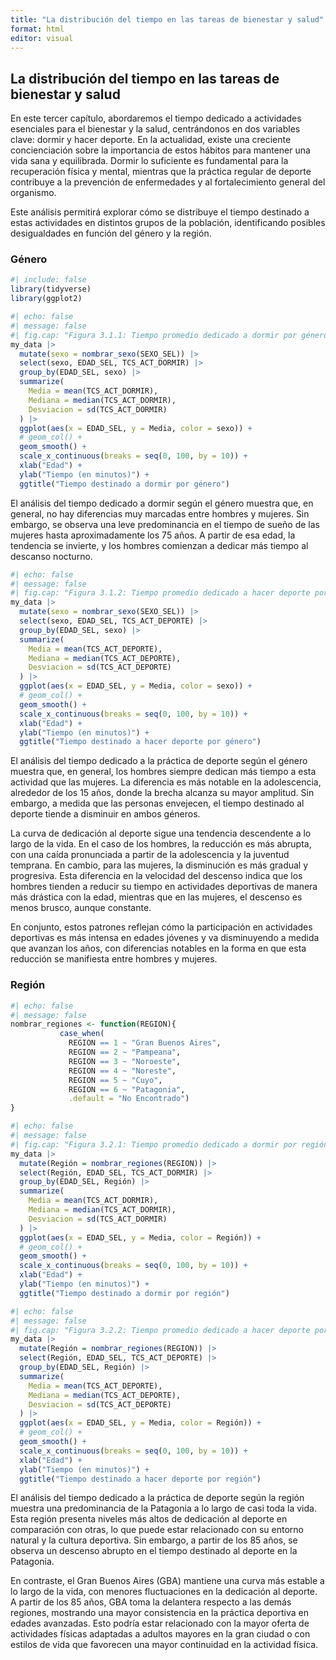 ```yaml
---
title: "La distribución del tiempo en las tareas de bienestar y salud"
format: html
editor: visual
---
```


## La distribución del tiempo en las tareas de bienestar y salud

En este tercer capítulo, abordaremos el tiempo dedicado a actividades esenciales para el bienestar y la salud, centrándonos en dos variables clave: dormir y hacer deporte. En la actualidad, existe una creciente concienciación sobre la importancia de estos hábitos para mantener una vida sana y equilibrada. Dormir lo suficiente es fundamental para la recuperación física y mental, mientras que la práctica regular de deporte contribuye a la prevención de enfermedades y al fortalecimiento general del organismo.

Este análisis permitirá explorar cómo se distribuye el tiempo destinado a estas actividades en distintos grupos de la población, identificando posibles desigualdades en función del género y la región.

### Género

```r
#| include: false
library(tidyverse)
library(ggplot2)
```

```r
#| echo: false
#| message: false
#| fig.cap: "Figura 3.1.1: Tiempo promedio dedicado a dormir por género"
my_data |>
  mutate(sexo = nombrar_sexo(SEXO_SEL)) |>
  select(sexo, EDAD_SEL, TCS_ACT_DORMIR) |>
  group_by(EDAD_SEL, sexo) |>
  summarize(
    Media = mean(TCS_ACT_DORMIR),
    Mediana = median(TCS_ACT_DORMIR),
    Desviacion = sd(TCS_ACT_DORMIR)
  ) |> 
  ggplot(aes(x = EDAD_SEL, y = Media, color = sexo)) +
  # geom_col() +
  geom_smooth() +
  scale_x_continuous(breaks = seq(0, 100, by = 10)) +
  xlab("Edad") +
  ylab("Tiempo (en minutos)") +
  ggtitle("Tiempo destinado a dormir por género")

```

El análisis del tiempo dedicado a dormir según el género muestra que, en general, no hay diferencias muy marcadas entre hombres y mujeres. Sin embargo, se observa una leve predominancia en el tiempo de sueño de las mujeres hasta aproximadamente los 75 años. A partir de esa edad, la tendencia se invierte, y los hombres comienzan a dedicar más tiempo al descanso nocturno.

```r
#| echo: false
#| message: false
#| fig.cap: "Figura 3.1.2: Tiempo promedio dedicado a hacer deporte por género"
my_data |>
  mutate(sexo = nombrar_sexo(SEXO_SEL)) |>
  select(sexo, EDAD_SEL, TCS_ACT_DEPORTE) |>
  group_by(EDAD_SEL, sexo) |>
  summarize(
    Media = mean(TCS_ACT_DEPORTE),
    Mediana = median(TCS_ACT_DEPORTE),
    Desviacion = sd(TCS_ACT_DEPORTE)
  ) |> 
  ggplot(aes(x = EDAD_SEL, y = Media, color = sexo)) +
  # geom_col() +
  geom_smooth() +
  scale_x_continuous(breaks = seq(0, 100, by = 10)) +
  xlab("Edad") +
  ylab("Tiempo (en minutos)") +
  ggtitle("Tiempo destinado a hacer deporte por género")
```

El análisis del tiempo dedicado a la práctica de deporte según el género muestra que, en general, los hombres siempre dedican más tiempo a esta actividad que las mujeres. La diferencia es más notable en la adolescencia, alrededor de los 15 años, donde la brecha alcanza su mayor amplitud. Sin embargo, a medida que las personas envejecen, el tiempo destinado al deporte tiende a disminuir en ambos géneros.

La curva de dedicación al deporte sigue una tendencia descendente a lo largo de la vida. En el caso de los hombres, la reducción es más abrupta, con una caída pronunciada a partir de la adolescencia y la juventud temprana. En cambio, para las mujeres, la disminución es más gradual y progresiva. Esta diferencia en la velocidad del descenso indica que los hombres tienden a reducir su tiempo en actividades deportivas de manera más drástica con la edad, mientras que en las mujeres, el descenso es menos brusco, aunque constante.

En conjunto, estos patrones reflejan cómo la participación en actividades deportivas es más intensa en edades jóvenes y va disminuyendo a medida que avanzan los años, con diferencias notables en la forma en que esta reducción se manifiesta entre hombres y mujeres.

### Región

```r
#| echo: false
#| message: false
nombrar_regiones <- function(REGION){
           case_when(
             REGION == 1 ~ "Gran Buenos Aires",
             REGION == 2 ~ "Pampeana",
             REGION == 3 ~ "Noroeste",
             REGION == 4 ~ "Noreste",
             REGION == 5 ~ "Cuyo",
             REGION == 6 ~ "Patagonia",
             .default = "No Encontrado")
}
```

```r
#| echo: false
#| message: false
#| fig.cap: "Figura 3.2.1: Tiempo promedio dedicado a dormir por región"
my_data |>
  mutate(Región = nombrar_regiones(REGION)) |>
  select(Región, EDAD_SEL, TCS_ACT_DORMIR) |>
  group_by(EDAD_SEL, Región) |>
  summarize(
    Media = mean(TCS_ACT_DORMIR),
    Mediana = median(TCS_ACT_DORMIR),
    Desviacion = sd(TCS_ACT_DORMIR)
  ) |> 
  ggplot(aes(x = EDAD_SEL, y = Media, color = Región)) +
  # geom_col() +
  geom_smooth() +
  scale_x_continuous(breaks = seq(0, 100, by = 10)) +
  xlab("Edad") +
  ylab("Tiempo (en minutos)") +
  ggtitle("Tiempo destinado a dormir por región")
```

```r
#| echo: false
#| message: false
#| fig.cap: "Figura 3.2.2: Tiempo promedio dedicado a hacer deporte por región"
my_data |>
  mutate(Región = nombrar_regiones(REGION)) |>
  select(Región, EDAD_SEL, TCS_ACT_DEPORTE) |>
  group_by(EDAD_SEL, Región) |>
  summarize(
    Media = mean(TCS_ACT_DEPORTE),
    Mediana = median(TCS_ACT_DEPORTE),
    Desviacion = sd(TCS_ACT_DEPORTE)
  ) |> 
  ggplot(aes(x = EDAD_SEL, y = Media, color = Región)) +
  # geom_col() +
  geom_smooth() +
  scale_x_continuous(breaks = seq(0, 100, by = 10)) +
  xlab("Edad") +
  ylab("Tiempo (en minutos)") +
  ggtitle("Tiempo destinado a hacer deporte por región")
```

El análisis del tiempo dedicado a la práctica de deporte según la región muestra una predominancia de la Patagonia a lo largo de casi toda la vida. Esta región presenta niveles más altos de dedicación al deporte en comparación con otras, lo que puede estar relacionado con su entorno natural y la cultura deportiva. Sin embargo, a partir de los 85 años, se observa un descenso abrupto en el tiempo destinado al deporte en la Patagonia.

En contraste, el Gran Buenos Aires (GBA) mantiene una curva más estable a lo largo de la vida, con menores fluctuaciones en la dedicación al deporte. A partir de los 85 años, GBA toma la delantera respecto a las demás regiones, mostrando una mayor consistencia en la práctica deportiva en edades avanzadas. Esto podría estar relacionado con la mayor oferta de actividades físicas adaptadas a adultos mayores en la gran ciudad o con estilos de vida que favorecen una mayor continuidad en la actividad física.
